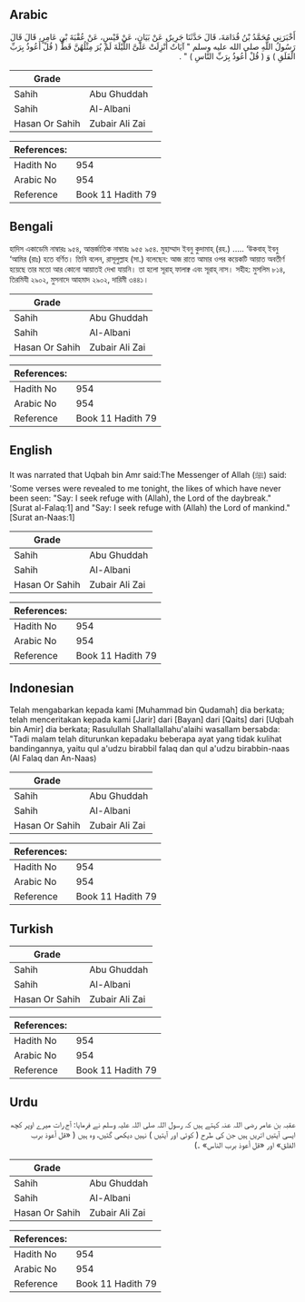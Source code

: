 ## Arabic


<div dir="rtl" lang="ar" style={{fontSize:'larger',backgroundColor:'#f8f9fa',padding:20}}>
أَخْبَرَنِي مُحَمَّدُ بْنُ قُدَامَةَ، قَالَ حَدَّثَنَا جَرِيرٌ، عَنْ بَيَانٍ، عَنْ قَيْسٍ، عَنْ عُقْبَةَ بْنِ عَامِرٍ، قَالَ قَالَ رَسُولُ اللَّهِ صلى الله عليه وسلم ‏"‏ آيَاتٌ أُنْزِلَتْ عَلَىَّ اللَّيْلَةَ لَمْ يُرَ مِثْلُهُنَّ قَطُّ ‏(‏ قُلْ أَعُوذُ بِرَبِّ الْفَلَقِ ‏)‏ وَ ‏(‏ قُلْ أَعُوذُ بِرَبِّ النَّاسِ ‏)‏ ‏"‏ ‏.‏
</div>
<div style={{backgroundColor:'#f8f9fa',padding:20, marginBottom: 10}}><table> <thead> <tr> <th>Grade</th> <th></th> </tr> </thead> <tbody> <tr><td>Sahih</td><td>Abu Ghuddah</td></tr><tr><td>Sahih</td><td>Al-Albani</td></tr><tr><td>Hasan Or Sahih</td><td>Zubair Ali Zai</td></tr></tbody></table><table> <thead> <tr> <th>References:</th> <th></th> </tr> </thead> <tbody><tr><td>Hadith No</td><td>954</td></tr><tr><td>Arabic No</td><td>954</td></tr><tr><td>Reference</td><td>Book 11 Hadith 79</td></tr></tbody></table></div>

## Bengali


<div dir="ltr" lang="bn" style={{fontSize:'larger',backgroundColor:'#f8f9fa',padding:20}}>
হাদিস একাডেমি নাম্বারঃ ৯৫৪, আন্তর্জাতিক নাম্বারঃ ৯৫৫ ৯৫৪. মুহাম্মাদ ইবনু কুদামাহ্ (রহ.) ..... ‘উকবাহ্ ইবনু ‘আমির (রাঃ) হতে বর্ণিত। তিনি বলেন, রাসূলুল্লাহ (সা.) বলেছেন: আজ রাতে আমার ওপর কয়েকটি আয়াত অবতীর্ণ হয়েছে তার মতো আর কোনো আয়াতই দেখা যায়নি। তা হলো সূরাহ্ ফালাক্ব এবং সূরাহ্ নাস। সহীহ: মুসলিম ৮১৪, তিরমিযী ২৯০২, মুসনাদে আহমাদ ২৯০২, দারিমী ৩৪৪১।
</div>
<div style={{backgroundColor:'#f8f9fa',padding:20, marginBottom: 10}}><table> <thead> <tr> <th>Grade</th> <th></th> </tr> </thead> <tbody> <tr><td>Sahih</td><td>Abu Ghuddah</td></tr><tr><td>Sahih</td><td>Al-Albani</td></tr><tr><td>Hasan Or Sahih</td><td>Zubair Ali Zai</td></tr></tbody></table><table> <thead> <tr> <th>References:</th> <th></th> </tr> </thead> <tbody><tr><td>Hadith No</td><td>954</td></tr><tr><td>Arabic No</td><td>954</td></tr><tr><td>Reference</td><td>Book 11 Hadith 79</td></tr></tbody></table></div>

## English


<div dir="ltr" lang="en" style={{fontSize:'larger',backgroundColor:'#f8f9fa',padding:20}}>
It was narrated that Uqbah bin Amr said:The Messenger of Allah (ﷺ) said: 'Some verses were revealed to me tonight, the likes of which have never been seen: "Say: I seek refuge with (Allah), the Lord of the daybreak." [Surat al-Falaq:1] and "Say: I seek refuge with (Allah) the Lord of mankind." [Surat an-Naas:1]
</div>
<div style={{backgroundColor:'#f8f9fa',padding:20, marginBottom: 10}}><table> <thead> <tr> <th>Grade</th> <th></th> </tr> </thead> <tbody> <tr><td>Sahih</td><td>Abu Ghuddah</td></tr><tr><td>Sahih</td><td>Al-Albani</td></tr><tr><td>Hasan Or Sahih</td><td>Zubair Ali Zai</td></tr></tbody></table><table> <thead> <tr> <th>References:</th> <th></th> </tr> </thead> <tbody><tr><td>Hadith No</td><td>954</td></tr><tr><td>Arabic No</td><td>954</td></tr><tr><td>Reference</td><td>Book 11 Hadith 79</td></tr></tbody></table></div>

## Indonesian


<div dir="ltr" lang="id" style={{fontSize:'larger',backgroundColor:'#f8f9fa',padding:20}}>
Telah mengabarkan kepada kami [Muhammad bin Qudamah] dia berkata; telah menceritakan kepada kami [Jarir] dari [Bayan] dari [Qaits] dari [Uqbah bin Amir] dia berkata; Rasulullah Shallallallahu'alaihi wasallam bersabda: "Tadi malam telah diturunkan kepadaku beberapa ayat yang tidak kulihat bandingannya, yaitu qul a'udzu birabbil falaq dan qul a'udzu birabbin-naas (Al Falaq dan An-Naas)
</div>
<div style={{backgroundColor:'#f8f9fa',padding:20, marginBottom: 10}}><table> <thead> <tr> <th>Grade</th> <th></th> </tr> </thead> <tbody> <tr><td>Sahih</td><td>Abu Ghuddah</td></tr><tr><td>Sahih</td><td>Al-Albani</td></tr><tr><td>Hasan Or Sahih</td><td>Zubair Ali Zai</td></tr></tbody></table><table> <thead> <tr> <th>References:</th> <th></th> </tr> </thead> <tbody><tr><td>Hadith No</td><td>954</td></tr><tr><td>Arabic No</td><td>954</td></tr><tr><td>Reference</td><td>Book 11 Hadith 79</td></tr></tbody></table></div>

## Turkish


<div dir="ltr" lang="tr" style={{fontSize:'larger',backgroundColor:'#f8f9fa',padding:20}}>

</div>
<div style={{backgroundColor:'#f8f9fa',padding:20, marginBottom: 10}}><table> <thead> <tr> <th>Grade</th> <th></th> </tr> </thead> <tbody> <tr><td>Sahih</td><td>Abu Ghuddah</td></tr><tr><td>Sahih</td><td>Al-Albani</td></tr><tr><td>Hasan Or Sahih</td><td>Zubair Ali Zai</td></tr></tbody></table><table> <thead> <tr> <th>References:</th> <th></th> </tr> </thead> <tbody><tr><td>Hadith No</td><td>954</td></tr><tr><td>Arabic No</td><td>954</td></tr><tr><td>Reference</td><td>Book 11 Hadith 79</td></tr></tbody></table></div>

## Urdu


<div dir="rtl" lang="ur" style={{fontSize:'larger',backgroundColor:'#f8f9fa',padding:20}}>
عقبہ بن عامر رضی اللہ عنہ کہتے ہیں کہ رسول اللہ صلی اللہ علیہ وسلم نے فرمایا: آج رات میرے اوپر کچھ ایسی آیتیں اتریں ہیں جن کی طرح ( کوئی اور آیتیں ) نہیں دیکھی گئیں، وہ ہیں ( «قل أعوذ برب الفلق‏» اور «قل أعوذ برب الناس» ۔)
</div>
<div style={{backgroundColor:'#f8f9fa',padding:20, marginBottom: 10}}><table> <thead> <tr> <th>Grade</th> <th></th> </tr> </thead> <tbody> <tr><td>Sahih</td><td>Abu Ghuddah</td></tr><tr><td>Sahih</td><td>Al-Albani</td></tr><tr><td>Hasan Or Sahih</td><td>Zubair Ali Zai</td></tr></tbody></table><table> <thead> <tr> <th>References:</th> <th></th> </tr> </thead> <tbody><tr><td>Hadith No</td><td>954</td></tr><tr><td>Arabic No</td><td>954</td></tr><tr><td>Reference</td><td>Book 11 Hadith 79</td></tr></tbody></table></div>